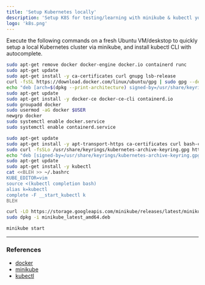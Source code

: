 ```yaml
---
title: 'Setup Kubernetes locally'
description: 'Setup K8S for testing/learning with minikube & kubectl your local machine.'
logo: 'k8s.png'
---
```


Execute the following commands on a fresh Ubuntu VM/deskstop to quickly setup a local Kubernetes cluster via minikube, and install kubectl CLI with autocomplete.

<Step number={1} title="Install docker" />

```bash
sudo apt-get remove docker docker-engine docker.io containerd runc
sudo apt-get update
sudo apt-get install -y ca-certificates curl gnupg lsb-release
curl -fsSL https://download.docker.com/linux/ubuntu/gpg | sudo gpg --dearmor -o /usr/share/keyrings/docker-archive-keyring.gpg
echo "deb [arch=$(dpkg --print-architecture) signed-by=/usr/share/keyrings/docker-archive-keyring.gpg] https://download.docker.com/linux/ubuntu $(lsb_release -cs) stable" | sudo tee /etc/apt/sources.list.d/docker.list > /dev/null
sudo apt-get update
sudo apt-get install -y docker-ce docker-ce-cli containerd.io
sudo groupadd docker
sudo usermod -aG docker $USER
newgrp docker
sudo systemctl enable docker.service
sudo systemctl enable containerd.service
```

<Step number={2} title="Install kubectl" />

```bash
sudo apt-get update
sudo apt-get install -y apt-transport-https ca-certificates curl bash-completion vim
sudo curl -fsSLo /usr/share/keyrings/kubernetes-archive-keyring.gpg https://packages.cloud.google.com/apt/doc/apt-key.gpg
echo "deb [signed-by=/usr/share/keyrings/kubernetes-archive-keyring.gpg] https://apt.kubernetes.io/ kubernetes-xenial main" | sudo tee /etc/apt/sources.list.d/kubernetes.list
sudo apt-get update
sudo apt-get install -y kubectl
cat <<BLEH >> ~/.bashrc
KUBE_EDITOR=vim
source <(kubectl completion bash)
alias k=kubectl
complete -F __start_kubectl k
BLEH
```

<Step number={3} title="Install minikube" />

```bash
curl -LO https://storage.googleapis.com/minikube/releases/latest/minikube_latest_amd64.deb
sudo dpkg -i minikube_latest_amd64.deb
```

<Step number={4} title="Start & configure minikube cluster" />

```bash
minikube start
```

---

### References

- [docker](https://docs.docker.com/engine/install/ubuntu/)
- [minikube](https://minikube.sigs.k8s.io/docs/start/)
- [kubectl](https://kubernetes.io/docs/tasks/tools/install-kubectl-linux/#install-using-native-package-management)
